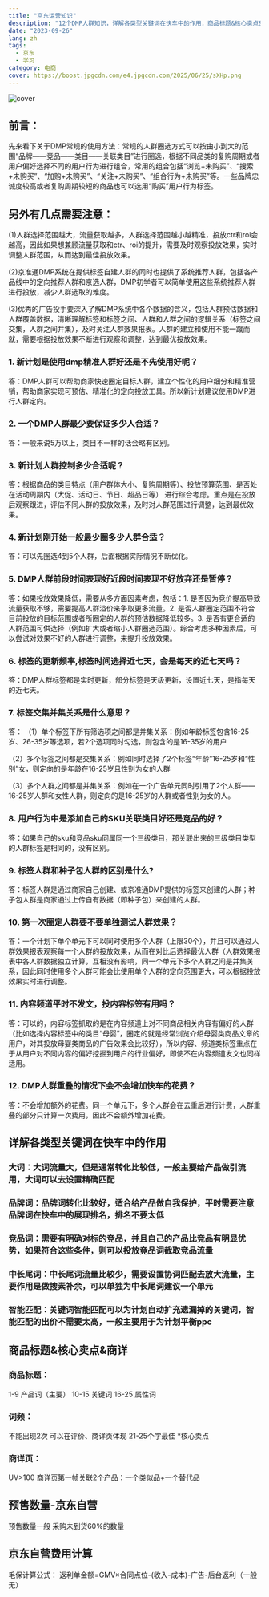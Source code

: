 ```yaml
---
title: "京东运营知识"
description: "12个DMP人群知识，详解各类型关键词在快车中的作用，商品标题&核心卖点&商详的优化"
date: "2023-09-26"
lang: zh
tags:
  - 京东
  - 学习
category: 电商
cover: https://boost.jpgcdn.com/e4.jpgcdn.com/2025/06/25/sXHp.png
---
```



<Image
  src="https://boost.jpgcdn.com/e4.jpgcdn.com/2025/06/25/sXHp.png"
  alt="cover"
  width={999}
  height={527}
  isArticleImage={true}
/>

## 前言：

先来看下关于DMP常规的使用方法：常规的人群圈选方式可以按由小到大的范围“品牌——竞品——类目——关联类目”进行圈选，根据不同品类的复购周期或者用户偏好选择不同的用户行为进行组合，常用的组合包括“浏览+未购买”、“搜索+未购买”、“加购+未购买”、“关注+未购买”、“组合行为+未购买”等。一些品牌忠诚度较高或者复购周期较短的商品也可以选用“购买”用户行为标签。

## 另外有几点需要注意：

(1)人群选择范围越大，流量获取越多，人群选择范围越小越精准，投放ctr和roi会越高，因此如果想兼顾流量获取和ctr、roi的提升，需要及时观察投放效果，实时调整人群范围，从而达到最佳投放效果。

(2)京准通DMP系统在提供标签自建人群的同时也提供了系统推荐人群，包括各产品线中的定向推荐人群和京选人群，DMP初学者可以简单使用这些系统推荐人群进行投放，减少人群选取的难度。

(3)优秀的广告投手要深入了解DMP系统中各个数据的含义，包括人群预估数据和人群覆盖数据，清晰理解标签和标签之间、人群和人群之间的逻辑关系（标签之间交集，人群之间并集），及时关注人群效果报表。人群的建立和使用不能一蹴而就，需要根据投放效果不断进行观察和调整，达到最优投放效果。

### 1. 新计划是使用dmp精准人群好还是不先使用好呢？

答：DMP人群可以帮助商家快速圈定目标人群，建立个性化的用户细分和精准营销，帮助商家实现可预估、精准化的定向投放工具。所以新计划建议使用DMP进行人群定向。

### 2. 一个DMP人群最少要保证多少人合适？

答：一般来说5万以上，类目不一样的话会略有区别。

### 3. 新计划人群控制多少合适呢？

答：根据商品的类目特点（用户群体大小、复购周期等）、投放预算范围、是否处在活动周期内（大促、活动日、节日、超品日等） 进行综合考虑。重点是在投放后观察跟进，评估不同人群的投放效果，及时对人群范围进行调整，达到最优效果。

### 4. 新计划刚开始一般最少圈多少人群合适？

答：可以先圈选4到5个人群，后面根据实际情况不断优化。

### 5. DMP人群前段时间表现好近段时间表现不好放弃还是暂停？

答：如果投放效果降低，需要从多方面因素考虑，包括：1. 是否因为竞价提高导致流量获取不够，需要提高人群溢价来争取更多流量。2. 是否人群圈定范围不符合目前投放的目标范围或者所圈定的人群的预估数据降低较多。3. 是否有更合适的人群范围可供选择（例如扩大或者缩小人群圈选范围）。综合考虑多种因素后，可以尝试对效果不好的人群进行调整，来提升投放效果。

### 6. 标签的更新频率,标签时间选择近七天，会是每天的近七天吗？

答：DMP人群标签都是实时更新，部分标签是天级更新，设置近七天，是指每天的近七天。

### 7. 标签交集并集关系是什么意思？

答：
（1）单个标签下所有筛选项之间都是并集关系：例如年龄标签包含16-25岁、26-35岁等选项，若2个选项同时勾选，则包含的是16-35岁的用户

（2）多个标签之间都是交集关系：例如同时选择了2个标签“年龄”16-25岁和“性别”女，则定向的是年龄在16-25岁且性别为女的人群

（3）多个人群之间都是并集关系：例如在一个广告单元同时引用了2个人群——16-25岁人群和女性人群，则定向的是16-25岁的人群或者性别为女的人。

### 8. 用户行为中是添加自己的SKU关联类目好还是竞品的好？

答：如果自己的sku和竞品sku同属同一个三级类目，那关联出来的三级类目类型的人群标签是相同的，没有区别。

### 9. 标签人群和种子包人群的区别是什么?

答：标签人群是通过商家自己创建、或京准通DMP提供的标签来创建的人群；种子包人群是商家通过上传自有数据（即种子包）来创建的人群。

### 10. 第一次圈定人群要不要单独测试人群效果？

答：一个计划下单个单元下可以同时使用多个人群（上限30个），并且可以通过人群效果报表观察每一个人群的投放效果，从而在对比后选择最优人群（人群效果报表中各人群数据独立计算，互相没有影响，同一个单元下多个人群之间是并集关系，因此同时使用多个人群可能会比使用单个人群的定向范围更大，可以根据投放效果实时进行调整。

### 11. 内容频道平时不发文，投内容标签有用吗？

答：可以的，内容标签抓取的是在内容频道上对不同商品相关内容有偏好的人群（比如选择内容标签中的类目“母婴”，圈定的就是经常浏览介绍母婴类商品文章的用户，对其投放母婴类商品的广告效果会比较好），所以内容、频道类标签重点在于从用户对不同内容的偏好挖掘到用户的行业偏好，即使不在内容频道发文也同样适用。

### 12. DMP人群重叠的情况下会不会增加快车的花费？

答：不会增加额外的花费。同一个单元下，多个人群会在去重后进行计费，人群重叠的部分只计算一次费用，因此不会额外增加花费。

## 详解各类型关键词在快车中的作用

### 大词：大词流量大，但是通常转化比较低，一般主要给产品做引流用，大词可以去设置精确匹配

### 品牌词：品牌词转化比较好，适合给产品做自我保护，平时需要注意品牌词在快车中的展现排名，排名不要太低

### 竞品词：需要有明确对标的竞品，并且自己的产品比竞品有明显优势，如果符合这些条件，则可以投放竟品词截取竞品流量

### 中长尾词：中长尾词流量比较少，需要设置协词匹配去放大流量，主要作用是做搜素补余，可以单独为中长尾词建议一个单元

### 智能匹配：关键词智能匹配可以为计划自动扩充遗漏掉的关键词，智能匹配的出价不需要太高，一般主要用于为计划平衡ppc

## 商品标题&核心卖点&商详

### 商品标题：

1-9 产品词（主要）
10-15 关键词
16-25 属性词

### 词频：

不能出现2次
可以在评价、商详页体现
21-25个字最佳 \*核心卖点

### 商详页：

UV>100
商详页第一帧关联2个产品：一个类似品+一个替代品

## 预售数量-京东自营

预售数量一般 采购未到货60%的数量

## 京东自营费用计算

毛保计算公式：
返利单金额=GMV×合同点位-(收入-成本)-广告-后台返利（一般无）
